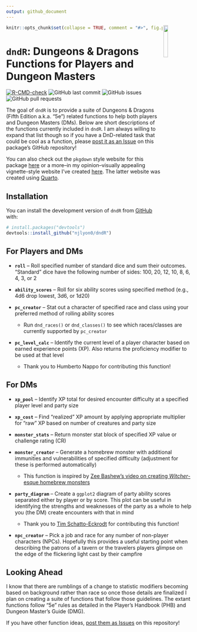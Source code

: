 ```yaml
---
output: github_document
---
```


<!-- README.md is generated from README.Rmd. Please edit that file -->

<img src="man/figures/dndR_hex.png" align = "right" width = "15%" />

```r
knitr::opts_chunk$set(collapse = TRUE, comment = "#>", fig.path = "man/figures/README-")
```

# `dndR`: Dungeons & Dragons Functions for Players and Dungeon Masters

<!-- badges: start -->
[![R-CMD-check](https://github.com/njlyon0/dndR/workflows/R-CMD-check/badge.svg)](https://github.com/njlyon0/dndR/actions)
![GitHub last commit](https://img.shields.io/github/last-commit/njlyon0/dndR)
![GitHub issues](https://img.shields.io/github/issues-raw/njlyon0/dndR)
![GitHub pull requests](https://img.shields.io/github/issues-pr/njlyon0/dndR)
<!-- badges: end -->

The goal of `dndR` is to provide a suite of Dungeons & Dragons (Fifth Edition a.k.a. "5e") related functions to help both players and Dungeon Masters (DMs). Below are short descriptions of the functions currently included in `dndR`. I am always willing to expand that list though so if you have a DnD-related task that could be cool as a function, please [post it as an Issue](https://github.com/njlyon0/dndR/issues) on this package's GitHub repository!

You can also check out the `pkgdown` style website for this package [here](https://njlyon0.github.io/dndR/) or a more--in my opinion--visually appealing vignette-style website I've created [here](https://njlyon0.github.io/dndR-website/). The latter website was created using [Quarto](https://quarto.org/).

## Installation

You can install the development version of `dndR` from [GitHub](https://github.com/) with:

``` r
# install.packages("devtools")
devtools::install_github("njlyon0/dndR")
```

## For Players and DMs

- **`roll`** -- Roll specified number of standard dice and sum their outcomes. "Standard" dice have the following number of sides: 100, 20, 12, 10, 8, 6, 4, 3, or 2

- **`ability_scores`** -- Roll for six ability scores using specified method (e.g., 4d6 drop lowest, 3d6, or 1d20)

- **`pc_creator`** -- Stat out a character of specified race and class using your preferred method of rolling ability scores

    - Run `dnd_races()` or `dnd_classes()` to see which races/classes are currently supported by `pc_creator`

- **`pc_level_calc`** -- Identify the current level of a player character based on earned experience points (XP). Also returns the proficiency modifier to be used at that level

    - Thank you to Humberto Nappo for contributing this function!

## For DMs

- **`xp_pool`** -- Identify XP total for desired encounter difficulty at a specified player level and party size

- **`xp_cost`** -- Find "realized" XP amount by applying appropriate multiplier for "raw" XP based on number of creatures and party size

- **`monster_stats`** -- Return monster stat block of specified XP value or challenge rating (CR)

- **`monster_creator`** -- Generate a homebrew monster with additional immunities and vulnerabilities of specified difficulty (adjustment for these is performed automatically)

    - This function is inspired by [Zee Bashew's video on creating *Witcher*-esque homebrew monsters](https://www.youtube.com/watch?v=GhjkPv4qo5w)
    
- **`party_diagram`** -- Create a `ggplot2` diagram of party ability scores separated either by player or by score. This plot can be useful in identifying the strengths and weaknesses of the party as a whole to help you (the DM) create encounters with that in mind

    - Thank you to [Tim Schatto-Eckrodt](https://kudusch.de/) for contributing this function!

- **`npc_creator`** -- Pick a job and race for any number of non-player characters (NPCs). Hopefully this provides a useful starting point when describing the patrons of a tavern or the travelers players glimpse on the edge of the flickering light cast by their campfire

## Looking Ahead

I know that there are rumblings of a change to statistic modifiers becoming based on background rather than race so once those details are finalized I plan on creating a suite of functions that follow those guidelines. The extant functions follow "5e" rules as detailed in the Player's Handbook (PHB) and Dungeon Master's Guide (DMG).

If you have other function ideas, [post them as Issues](https://github.com/njlyon0/dndR/issues) on this repository!
